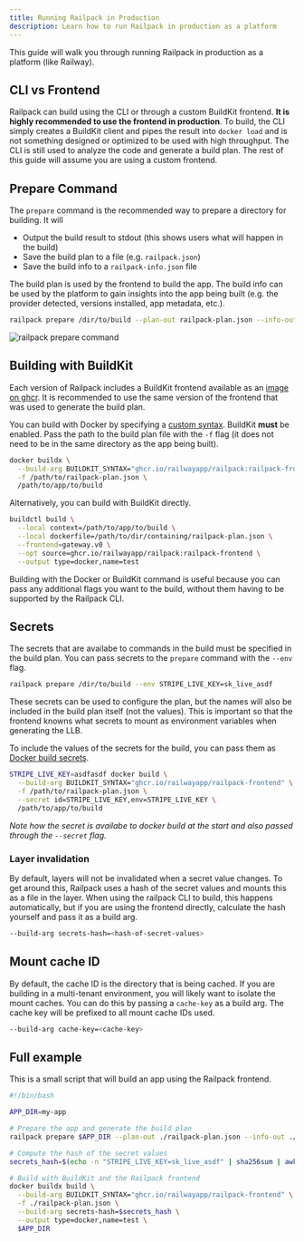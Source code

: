 ```yaml
---
title: Running Railpack in Production
description: Learn how to run Railpack in production as a platform
---
```


This guide will walk you through running Railpack in production as a platform
(like Railway).

## CLI vs Frontend

Railpack can build using the CLI or through a custom BuildKit frontend. **It is
highly recommended to use the frontend in production**. To build, the CLI simply
creates a BuildKit client and pipes the result into `docker load` and is not
something designed or optimized to be used with high throughput. The CLI is
still used to analyze the code and generate a build plan. The rest of this guide
will assume you are using a custom frontend.

## Prepare Command

The `prepare` command is the recommended way to prepare a directory for
building. It will

- Output the build result to stdout (this shows users what will happen in the
  build)
- Save the build plan to a file (e.g. `railpack.json`)
- Save the build info to a `railpack-info.json` file

The build plan is used by the frontend to build the app. The build info can be
used by the platform to gain insights into the app being built (e.g. the
provider detected, versions installed, app metadata, etc.).

```sh
railpack prepare /dir/to/build --plan-out railpack-plan.json --info-out railpack-info.json
```

![railpack prepare command](../images/railpack-prepare.png)

## Building with BuildKit

Each version of Railpack includes a BuildKit frontend available as an [image on
ghcr](https://github.com/railwayapp/railpack/pkgs/container/railpack-frontend).
It is recommended to use the same version of the frontend that was used to
generate the build plan.

You can build with Docker by specifying a [custom
syntax](https://docs.docker.com/build/buildkit/frontend/). BuildKit **must** be
enabled. Pass the path to the build plan file with the `-f` flag (it does not
need to be in the same directory as the app being built).

```sh
docker buildx \
  --build-arg BUILDKIT_SYNTAX="ghcr.io/railwayapp/railpack:railpack-frontend" \
  -f /path/to/railpack-plan.json \
  /path/to/app/to/build
```

Alternatively, you can build with BuildKit directly.

```sh
buildctl build \
  --local context=/path/to/app/to/build \
  --local dockerfile=/path/to/dir/containing/railpack-plan.json \
  --frontend=gateway.v0 \
  --opt source=ghcr.io/railwayapp/railpack:railpack-frontend \
  --output type=docker,name=test
```

Building with the Docker or BuildKit command is useful because you can pass any
additional flags you want to the build, without them having to be supported by
the Railpack CLI.

## Secrets

The secrets that are availabe to commands in the build must be specified in the
build plan. You can pass secrets to the `prepare` command with the `--env` flag.

```sh
railpack prepare /dir/to/build --env STRIPE_LIVE_KEY=sk_live_asdf
```

These secrets can be used to configure the plan, but the names will also be
included in the build plan itself (not the values). This is important so that
the frontend knowns what secrets to mount as environment variables when
generating the LLB.

To include the values of the secrets for the build, you can pass them as [Docker
build secrets](https://docs.docker.com/build/building/secrets/).

```sh
STRIPE_LIVE_KEY=asdfasdf docker build \
  --build-arg BUILDKIT_SYNTAX="ghcr.io/railwayapp/railpack-frontend" \
  -f /path/to/railpack-plan.json \
  --secret id=STRIPE_LIVE_KEY,env=STRIPE_LIVE_KEY \
  /path/to/app/to/build
```

_Note how the secret is availabe to docker build at the start and also passed
through the `--secret` flag._

### Layer invalidation

By default, layers will not be invalidated when a secret value changes. To get
around this, Railpack uses a hash of the secret values and mounts this as a file
in the layer. When using the railpack CLI to build, this happens automatically,
but if you are using the frontend directly, calculate the hash yourself and pass
it as a build arg.

```sh
--build-arg secrets-hash=<hash-of-secret-values>
```

## Mount cache ID

By default, the cache ID is the directory that is being cached. If you are
building in a multi-tenant environment, you will likely want to isolate the
mount caches. You can do this by passing a `cache-key` as a build arg. The cache
key will be prefixed to all mount cache IDs used.

```sh
--build-arg cache-key=<cache-key>
```

## Full example

This is a small script that will build an app using the Railpack frontend.

```sh
#!/bin/bash

APP_DIR=my-app

# Prepare the app and generate the build plan
railpack prepare $APP_DIR --plan-out ./railpack-plan.json --info-out ./railpack-info.json

# Compute the hash of the secret values
secrets_hash=$(echo -n "STRIPE_LIVE_KEY=sk_live_asdf" | sha256sum | awk '{print $1}')

# Build with BuildKit and the Railpack frontend
docker buildx build \
  --build-arg BUILDKIT_SYNTAX="ghcr.io/railwayapp/railpack-frontend" \
  -f ./railpack-plan.json \
  --build-arg secrets-hash=$secrets_hash \
  --output type=docker,name=test \
  $APP_DIR
```
